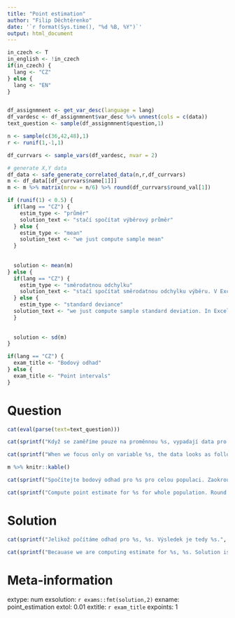 ```yaml
---
title: "Point estimation"
author: "Filip Děchtěrenko"
date: '`r format(Sys.time(), "%d %B, %Y")`'
output: html_document
---
```


```r
in_czech <- T
in_english <- !in_czech
if(in_czech) {
  lang <- "CZ"
} else {
  lang <- "EN"
}
```

```r

```


```r

df_assignmnent <- get_var_desc(language = lang)
df_vardesc <- df_assignmnent$var_desc %>% unnest(cols = c(data))
text_question <- sample(df_assignmnent$question,1)

n <- sample(c(36,42,48),1)
r <- runif(1,-1,1)

df_currvars <- sample_vars(df_vardesc, nvar = 2)

# generate X,Y data
df_data <- safe_generate_correlated_data(n,r,df_currvars)
m <- df_data[[df_currvars$name[1]]] 
m <- m %>% matrix(nrow = n/6) %>% round(df_currvars$round_val[1])

if (runif(1) < 0.5) {
  if(lang == "CZ") {
    estim_type <- "průměr"
    solution_text <- "stačí spočítat výběrový průměr"  
  } else {
    estim_type <- "mean"
    solution_text <- "we just compute sample mean"  
  }
    
  
  solution <- mean(m)
} else {
  if(lang == "CZ") {
    estim_type <- "směrodatnou odchylku"
    solution_text <- "stačí spočítat směrodatnou odchylku výběru. V Excelu jde o funkci SMODCH.VÝBĚR.S"
  } else {
    estim_type <- "standard deviance"
  solution_text <- "we just compute sample standard deviation. In Excel, we can do it using formula STDEV.S/SMODCH.VÝBĚR.S"
  }
  
  
  solution <- sd(m)
}

if(lang == "CZ") {
  exam_title <- "Bodový odhad"
} else {
  exam_title <- "Point intervals"
}

```



Question
========
```r
cat(eval(parse(text=text_question)))
```

```r
cat(sprintf("Když se zaměříme pouze na proměnnou %s, vypadají data pro tento výběr data následovně:",  df_currvars$name[1]))
```

```r
cat(sprintf("When we focus only on variable %s, the data looks as follows:",  df_currvars$name[1]))
```



```r
m %>% knitr::kable()

```

```r
cat(sprintf("Spočítejte bodový odhad pro %s pro celou populaci. Zaokrouhlete na dvě desetinná místa.",  estim_type))
```

```r
cat(sprintf("Compute point estimate for %s for whole population. Round to two decimal places.",  estim_type))
```



Solution
========

```r
cat(sprintf("Jelikož počítáme odhad pro %s, %s. Výsledek je tedy %s.",  estim_type, solution_text, exams::fmt(solution,2)))
```

```r
cat(sprintf("Becauase we are computing estimate for %s, %s. Solution is %s.",  estim_type, solution_text, exams::fmt(solution,2)))
```




Meta-information
================
extype: num
exsolution: `r exams::fmt(solution,2)`
exname: point_estimation
extol: 0.01
extitle: `r exam_title`
expoints: 1
